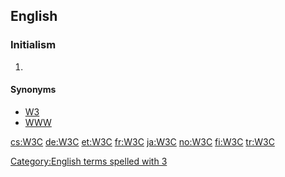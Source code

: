 ==English==

===Initialism===
{{en-initialism}}

# {{context|software|Internet|lang=en}} {{initialism of|[[w:World Wide Web Consortium|World Wide Web Consortium]]}}

====Synonyms====
* [[W3]]
* [[WWW]]
[[Category:English terms spelled with 3]]

[[cs:W3C]]
[[de:W3C]]
[[et:W3C]]
[[fr:W3C]]
[[ja:W3C]]
[[no:W3C]]
[[fi:W3C]]
[[tr:W3C]]